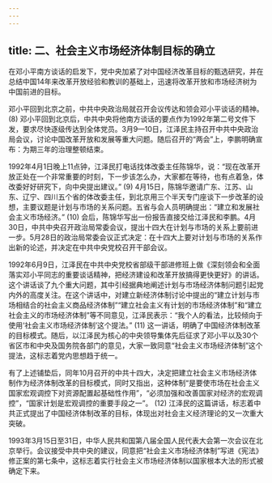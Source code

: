 ```yaml
---
---
---
```

title: 二、社会主义市场经济体制目标的确立
---




在邓小平南方谈话的启发下，党中央加紧了对中国经济改革目标的甄选研究，并在总结中国14年来改革开放经验和教训的基础上，迅速将改革开放和市场经济树为中国前进的目标。

邓小平回到北京之前，中共中央政治局就召开会议传达和领会邓小平谈话的精神。 (8) 邓小平回到北京后，中共中央将他南方谈话的要点作为1992年第二号文件下发，要求尽快逐级传达到全体党员。3月9—10日，江泽民主持召开中共中央政治局会议，讨论中国改革开放和发展等重大问题。随后召开的“两会”上，李鹏明确宣布：为期三年的治理整顿结束。

1992年4月1日晚上11点钟，江泽民打电话找体改委主任陈锦华，说：“现在改革开放正处在一个非常重要的时刻，下一步该怎么办，大家都在等待，也有点着急，体改委好好研究下，向中央提出建议。” (9) 4月15日，陈锦华邀请广东、江苏、山东、辽宁、四川五个省的体改委主任，到北京用三个半天专门座谈下一步改革的设想，主要议题是计划与市场的关系问题。五省与会人员明确提出：“建立和发展社会主义市场经济。” (10) 会后，陈锦华写出一份报告直接交给江泽民和李鹏。4月30日，中共中央召开政治局常委会议，提出十四大在计划与市场的关系上要前进一步。5月28日的政治局常委会议正式决定：在十四大上要对计划与市场的关系作出新的论述，并决定在中共中央党校召开干部会议。

1992年6月9日，江泽民在中共中央党校省部级干部进修班上做《深刻领会和全面落实邓小平同志的重要谈话精神，把经济建设和改革开放搞得更快更好》的讲话。这个讲话谈了九个重大问题，其中引经据典地阐述计划与市场经济体制问题引起党内外的高度关注。在这个讲话中，对建立新经济体制讨论中提出的“建立计划与市场相结合的社会主义商品经济体制”“建立社会主义有计划的市场经济体制”和“建立社会主义的市场经济体制”等不同意见，江泽民表示：“我个人的看法，比较倾向于使用‘社会主义市场经济体制’这个提法。” (11) 这一讲话，明确了中国经济体制改革的目标模式。随后，以江泽民为核心的中央领导集体先后征求了邓小平以及30个省区市和中央及国务院各部门的意见，大家一致同意“社会主义市场经济体制”这个提法，这标志着党内思想趋于统一。

有了上述铺垫后，同年10月召开的中共十四大，决定把建立社会主义市场经济体制作为经济体制改革的目标模式，同时又指出，这种体制“是要使市场在社会主义国家宏观调控下对资源配置起基础性作用”，“必须加强和改善国家对经济的宏观调控”，“国家计划是宏观调控的重要手段之一”。 (12) 江泽民的这篇讲话，标志着中共正式提出了中国经济体制改革的目标，体现出对社会主义经济理论的又一次重大突破。

1993年3月15日至31日，中华人民共和国第八届全国人民代表大会第一次会议在北京举行。会议接受中共中央的建议，同意把“社会主义市场经济体制”写进《宪法》修正案的第七条中，这标志着实行社会主义市场经济体制以国家根本大法的形式被确定下来。